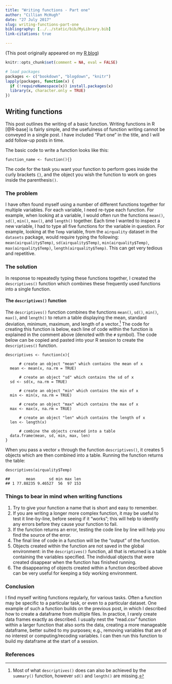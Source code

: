 ```yaml
---
title: "Writing functions - Part one"
author: "Cillian McHugh"
date: "27 July 2017"
slug: writing-functions-part-one
bibliography: [../../static/bib/MyLibrary.bib]
link-citations: true

---
```


(This post originally appeared on my [R blog](https://cillianmacaodh.blogspot.com/2017/07/writing-functions-part-one-codewhite.html))

```r
knitr::opts_chunk$set(comment = NA, eval = FALSE)

# load packages
packages <- c("bookdown", "blogdown", "knitr")
lapply(packages, function(x) {
  if (!requireNamespace(x)) install.packages(x)
  library(x, character.only = TRUE)
})
```

## Writing functions
This post outlines the writing of a basic function.  Writing functions in R [@R-base] is fairly simple, and the usefulness of function writing cannot be conveyed in a single post.  I have included "Part one" in the title, and I will add follow-up posts in time.

The basic code to write a function looks like this:
```
function_name <- function(){}
```
The code for the task you want your function to perform goes inside the curly brackets `{}`, and the object you wish the function to work on goes inside the parenthesis`()`.

### The problem
I have often found myself using a number of different functions together for multiple variables.  For each variable, I need re-type each function.  For example, when looking at a variable, I would often run the functions `mean()`, `sd()`, `min()`, `max()`, and `length()` together.  Each time I wanted to inspect a new variable, I had to type all five functions for the variable in question.  For example, looking at the `Temp` variable, from the `airquality` dataset in the `datasets` package, would require typing the following: `mean(airquality$Temp)`, `sd(airquality$Temp)`, `min(airquality$Temp)`, `max(airquality$Temp)`, `length(airquality$Temp)`.  This can get very tedious and repetitive.

### The solution
In response to repeatedly typing these functions together, I created the `descriptives()` function which combines these frequently used functions into a single function.

[^1]: Most of what `descriptives()` does can also be achieved by the `summary()` function, however `sd()` and `length()` are missing.

#### The `descriptives()` function
The `descriptives()` function combines the functions `mean()`, `sd()`, `min()`, `max()`, and `length()` to return a table displaying the mean, standard deviation, minimum, maximum, and length of a vector.[^1]  The code for creating this function is below, each line of code within the function is explained in the comment above (denoted with the `#` symbol).  The code below can be copied and pasted into your R session to create the `descriptives()` function.
```
descriptives <- function(x){

      # create an object "mean" which contains the mean of x
  mean <- mean(x, na.rm = TRUE)

      # create an object "sd" which contains the sd of x
  sd <- sd(x, na.rm = TRUE)

      # create an object "min" which contains the min of x
  min <- min(x, na.rm = TRUE)

      # create an object "max" which contains the max of x
  max <- max(x, na.rm = TRUE)

      # create an object "len" which contains the length of x
  len <- length(x)

      # combine the objects created into a table
  data.frame(mean, sd, min, max, len)
}
```


When you pass a vector `x` through the function `descriptives()`, it creates 5 objects which are then combined into a table.  Running the function returns the table:
```
descriptives(airquality$Temp)
```


```
##       mean      sd min max len
## 1 77.88235 9.46527  56  97 153
```

### Things to bear in mind when writing functions
1. Try to give your function a name that is short and easy to remember.
2. If you are writing a longer more complex function, it may be useful to test it line-by-line, before seeing if it "works"; this will help to identify any errors before they cause your function to fail.
3. If the function returns an error, testing the code line by line will help you find the source of the error.
4. The final line of code in a function will be the "output" of the function.
5. Objects created within the function are not saved in the global environment: in the `descriptives()` function, all that is returned is a table containing the variables specified.  The individual objects that were created disappear when the function has finished running.
6. The disappearing of objects created within a function described above can be very useful for keeping a tidy working environment.

### Conclusion
I find myself writing functions regularly, for various tasks.  Often a function may be specific to a particular task, or even to a particular dataset.  One example of such a function builds on the previous post, in which I described how to create a dataframe from multiple files.  In practice, I rarely create data frames exactly as described.  I usually nest the "read.csv" function within a larger function that also sorts the data, creating a more manageable dataframe, better suited to my purposes; e.g., removing variables that are of no interest or computing/recoding variables.  I can then run this function to build my dataframe at the start of a session.

### References

